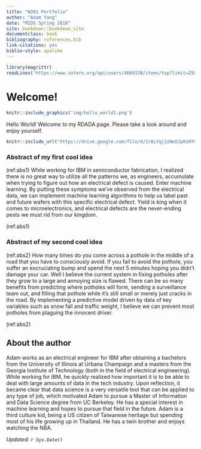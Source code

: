 ```yaml
---
title: "W201 Portfolio"
author: "Adam Yang"
date: "MIDS Spring 2018"
site: bookdown::bookdown_site
documentclass: book
bibliography: references.bib
link-citations: yes
biblio-style: apalike
---
```


<!-- This won't be displayed but it will initialize your R session. Add any R libraries you need here. -->
```r
library(magrittr)
readLines('https://www.zotero.org/api/users/4669138/items/top?limit=25&format=bibtex&key=Tb9ihwoAweq4PYX1iIpeNulA&v=1') %>% writeLines('references.bib')
```


# Welcome! {-}

<!-- You can include images saved within your repo... -->
```r
knitr::include_graphics('img/hello_world1.png')
```

Hello World! Welcome to my RDADA page. Please take a look around and enjoy yourself.

<!-- Below this line is just examples of how you can embed video from Google Drive. First you have to enable sharing, then just get the object ID which is that long string between d/ and /preview and will also be appended to any sharing link you generate for your video. -->
<p>
```r
knitr::include_url('https://drive.google.com/file/d/1r6LYqj1zNwSJp0zHYVw0lyvuJ6SyOPry/preview')
```
### Abstract of my first cool idea {-}

(ref:abs1) While working for IBM in semiconductor fabrication, I realized there is no great way to utilize all the patterns we, as engineers, accumulate when trying to figure out how an electrical defect is caused. Enter machine learning. By putting these symptoms we've observed from the electrical data, we can implement machine learning algorithms to help us label past and future wafers with this specific electrical defect. Yield is king when it comes to microelectronics, and electrical defects are the never-ending pests we must rid from our kingdom.

(ref:abs1)

### Abstract of my second cool idea {-}

(ref:abs2) How many times do you come across a pothole in the middle of a road that you have to consciously avoid. If you fail to avoid the pothole, you suffer an excruciating bump and spend the next 5 minutes hoping you didn't damage your car. Well I believe the current system in fixing potholes after they grow to a large and annoying size is flawed. There can be so many benefits from predicting where potholes will form, sending a surveillance team out, and filling that pothole while it's still small or merely just cracks in the road. By implementing a predictive model driven by data of key variables such as snow fall and traffic weight, I believe we can prevent most potholes from plaguing the innocent driver.

(ref:abs2)

## About the author {-}

Adam works as an electrical engineer for IBM after obtaining a bachelors from the University of Illinois at Urbana Champaign and a masters from the Georgia Institute of Technology (both in the field of electrical engineering). While working for IBM, he quickly realized how important it is to be able to deal with large amounts of data in the tech industry. Upon reflection, it became clear that data science is a very versatile tool that can be applied to any type of job, which motivated Adam to pursue a Master of Information and Data Science degree from UC Berkeley. He has a special interest in machine learning and hopes to pursue that field in the future. Adam is a third culture kid, being a US citizen of Taiwanese heritage but spending most of his life growing up in Thailand. He has a twin brother and enjoys watching the NBA.

*Updated: `r Sys.Date()`*
